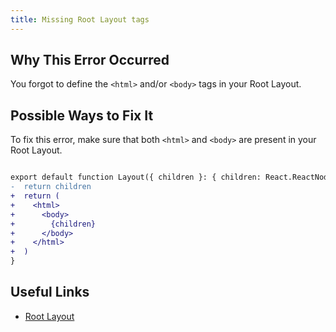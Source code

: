 ```yaml
---
title: Missing Root Layout tags
---
```


## Why This Error Occurred

You forgot to define the `<html>` and/or `<body>` tags in your Root Layout.

## Possible Ways to Fix It

To fix this error, make sure that both `<html>` and `<body>` are present in your Root Layout.

```diff filename="app/layout.tsx"

export default function Layout({ children }: { children: React.ReactNode }) {
-  return children
+  return (
+    <html>
+      <body>
+        {children}
+      </body>
+    </html>
+  )
}
```

## Useful Links

- [Root Layout](/docs/app/api-reference/file-conventions/layout#root-layout)
